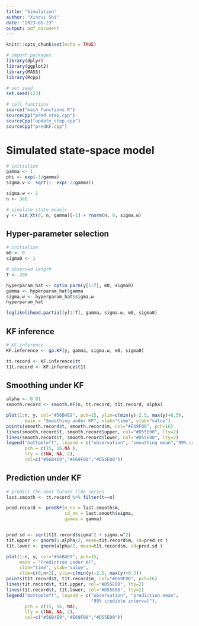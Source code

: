 ```yaml
---
title: "Simulation"
author: "Xinrui Shi"
date: "2023-05-23"
output: pdf_document
---
```


```r
knitr::opts_chunk$set(echo = TRUE)

# import packages
library(dplyr)
library(ggplot2)
library(MASS)
library(Rcpp)

# set seed
set.seed(123)

# call functions
source("main_functions.R")
sourceCpp("pred_step.cpp")
sourceCpp("update_step.cpp")
sourceCpp("predKF.cpp")
```

# Simulated state-space model

```r
# initialize
gamma <- 1
phi <- exp(-1/gamma)
sigma.v <- sqrt(1- exp(-2/gamma))

sigma.w <- 1
n <- 3e2

# simulate state models
y <- sim_Xt(0, n, gamma)[-1] + rnorm(n, 0, sigma.w)
```

## Hyper-parameter selection



```r
# initialize
m0 <- 0
sigma0 <- 1

# observed length
T <- 200

hyperparam_hat <- optim_parm(y[1:T], m0, sigma0)
gamma <- hyperparam_hat$gamma
sigma.w <- hyperparam_hat$sigma.w
hyperparam_hat
```


```r
loglikelihood.partial(y[1:T], gamma, sigma.w, m0, sigma0)
```

## KF inference

```r
# KF inference
KF.inference <- gp.KF(y, gamma, sigma.w, m0, sigma0)

tt.record <- KF.inference$tt
t1t.record <- KF.inference$t1t
```

## Smoothing under KF 

```r
alpha <- 0.01
smooth.record <- smooth.KF(n, tt.record, t1t.record, alpha)
```


```r

plot(1:n, y, col="#56B4E9", pch=15, ylim=c(min(y)-2.5, max(y)+0.5),
       main = "Smoothing under KF", xlab="time", ylab="value")
points(smooth.record$t, smooth.record$m, col="#E69F00", pch=16)
lines(smooth.record$t, smooth.record$upper, col="#D55E00", lty=2)
lines(smooth.record$t, smooth.record$lower, col="#D55E00", lty=2)
legend("bottomleft", legend = c("observation", "smoothing mean","99% credible interval"), 
       pch = c(15, 16,NA ), 
       lty = c(NA, NA, 2),
       col=c("#56B4E9","#E69F00","#D55E00"))
```

## Prediction under KF

```r
# predict the next future time series
last.smooth <- tt.record %>% filter(t==n)

pred.record <- predKF(m_nn = last.smooth$m, 
                      sd_nn = last.smooth$sigma, 
                      gamma = gamma)


pred.sd <- sqrt(t1t.record$sigma^2 + sigma.w^2)
t1t.upper <- qnorm(1-alpha/2, mean=t1t.record$m, sd=pred.sd )
t1t.lower <- qnorm(alpha/2, mean=t1t.record$m, sd=pred.sd )
```


```r
plot(1:n, y, col="#56B4E9", pch=15,
     main = "Prediction under KF", 
     xlab="time", ylab="value", 
     xlim=c(0,n+2), ylim=c(min(y)-2.5, max(y)+0.5))
points(t1t.record$t, t1t.record$m, col="#E69F00", pch=16)
lines(t1t.record$t, t1t.upper, col="#D55E00", lty=2)
lines(t1t.record$t, t1t.lower, col="#D55E00", lty=2)
legend("bottomleft", legend = c("observation", "prediction mean",
                                "99% credible interval"), 
       pch = c(15, 16, NA), 
       lty = c(NA, NA, 2),
       col=c("#56B4E9","#E69F00","#D55E00"))
```






